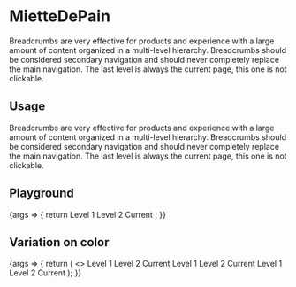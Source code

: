 
<Meta
  title="Components/MietteDePain"
  component={MietteDePain}
/>

# MietteDePain

Breadcrumbs are very effective for products and experience with a large amount of content organized in a multi-level hierarchy. Breadcrumbs should be considered secondary navigation and should never completely replace the main navigation. The last level is always the current page, this one is not clickable.

## Usage

Breadcrumbs are very effective for products and experience with a large amount of content organized in a multi-level hierarchy. Breadcrumbs should be considered secondary navigation and should never completely replace the main navigation. The last level is always the current page, this one is not clickable.

## Playground

<Canvas>
  <Story name="Standard">
    {args => {
      return <MietteDePain {...args}>
        <MietteDePain.Miette>Level 1</MietteDePain.Miette>
        <MietteDePain.Miette>Level 2</MietteDePain.Miette>
        <MietteDePain.Miette>Current</MietteDePain.Miette>
      </MietteDePain>
      ;
    }}
  </Story>
</Canvas>

<ArgsTable story="Standard" />

## Variation on color

<Canvas>
  <Story name="Color">
    {args => {
      return (
        <>
          <MietteDePain {...args} color="grey">
              <MietteDePain.Miette>Level 1</MietteDePain.Miette>
              <MietteDePain.Miette>Level 2</MietteDePain.Miette>
              <MietteDePain.Miette>Current</MietteDePain.Miette>
            </MietteDePain>
           <MietteDePain {...args} color="blue">
            <MietteDePain.Miette>Level 1</MietteDePain.Miette>
            <MietteDePain.Miette>Level 2</MietteDePain.Miette>
            <MietteDePain.Miette>Current</MietteDePain.Miette>
          </MietteDePain>
          <MietteDePain {...args} color="brand">
            <MietteDePain.Miette>Level 1</MietteDePain.Miette>
          <MietteDePain.Miette>Level 2</MietteDePain.Miette>
          <MietteDePain.Miette>Current</MietteDePain.Miette>
        </MietteDePain>
        </>
      );
    }}
  </Story>
</Canvas>
